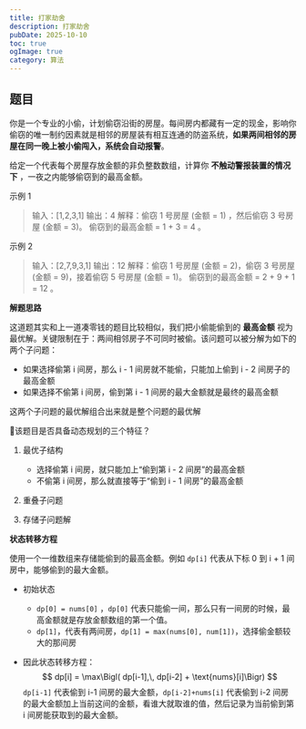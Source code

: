 ```yaml
---
title: 打家劫舍
description: 打家劫舍
pubDate: 2025-10-10
toc: true
ogImage: true
category: 算法
---
```


## 题目

你是一个专业的小偷，计划偷窃沿街的房屋。每间房内都藏有一定的现金，影响你偷窃的唯一制约因素就是相邻的房屋装有相互连通的防盗系统，**如果两间相邻的房屋在同一晚上被小偷闯入，系统会自动报警**。

给定一个代表每个房屋存放金额的非负整数数组，计算你 **不触动警报装置的情况下** ，一夜之内能够偷窃到的最高金额。

示例 1

> 输入：[1,2,3,1]
> 输出：4
> 解释：偷窃 1 号房屋 (金额 = 1) ，然后偷窃 3 号房屋 (金额 = 3)。
> 偷窃到的最高金额 = 1 + 3 = 4 。

示例 2

> 输入：[2,7,9,3,1]
> 输出：12
> 解释：偷窃 1 号房屋 (金额 = 2)，偷窃 3 号房屋 (金额 = 9)，接着偷窃 5 号房屋 (金额 = 1)。
> 偷窃到的最高金额 = 2 + 9 + 1 = 12 。

**解题思路**

这道题其实和上一道凑零钱的题目比较相似，我们把小偷能偷到的 **最高金额** 视为最优解。关键限制在于：两间相邻房子不可同时被偷。该问题可以被分解为如下的两个子问题：

- 如果选择偷第 i 间房，那么 i - 1 间房就不能偷，只能加上偷到 i - 2 间房子的最高金额
- 如果选择不偷第 i 间房，偷到第 i - 1 间房的最大金额就是最终的最高金额

这两个子问题的最优解组合出来就是整个问题的最优解

🙋该题目是否具备动态规划的三个特征？

1. 最优子结构
   - 选择偷第 i 间房，就只能加上“偷到第 i - 2 间房”的最高金额
   - 不偷第 i 间房，那么就直接等于“偷到 i - 1 间房”的最高金额

2. 重叠子问题

3. 存储子问题解

**状态转移方程**

使用一个一维数组来存储能偷到的最高金额。例如 `dp[i]` 代表从下标 0 到 i + 1 间房中，能够偷到的最大金额。

- 初始状态
  - `dp[0] = nums[0]` ，`dp[0]` 代表只能偷一间，那么只有一间房的时候，最高金额就是存放金额数组的第一个值。
  - `dp[1]`，代表有两间房，`dp[1] = max(nums[0], num[1])`，选择偷金额较大的那间房

- 因此状态转移方程：
  $$
  dp[i] = \max\Bigl( dp[i-1],\, dp[i-2] + \text{nums}[i]\Bigr)
  $$
  `dp[i-1]` 代表偷到 i-1 间房的最大金额，`dp[i-2]+nums[i]` 代表偷到 i-2 间房的最大金额加上当前这间的金额，看谁大就取谁的值，然后记录为当前偷到第 i 间房能获取到的最大金额。
